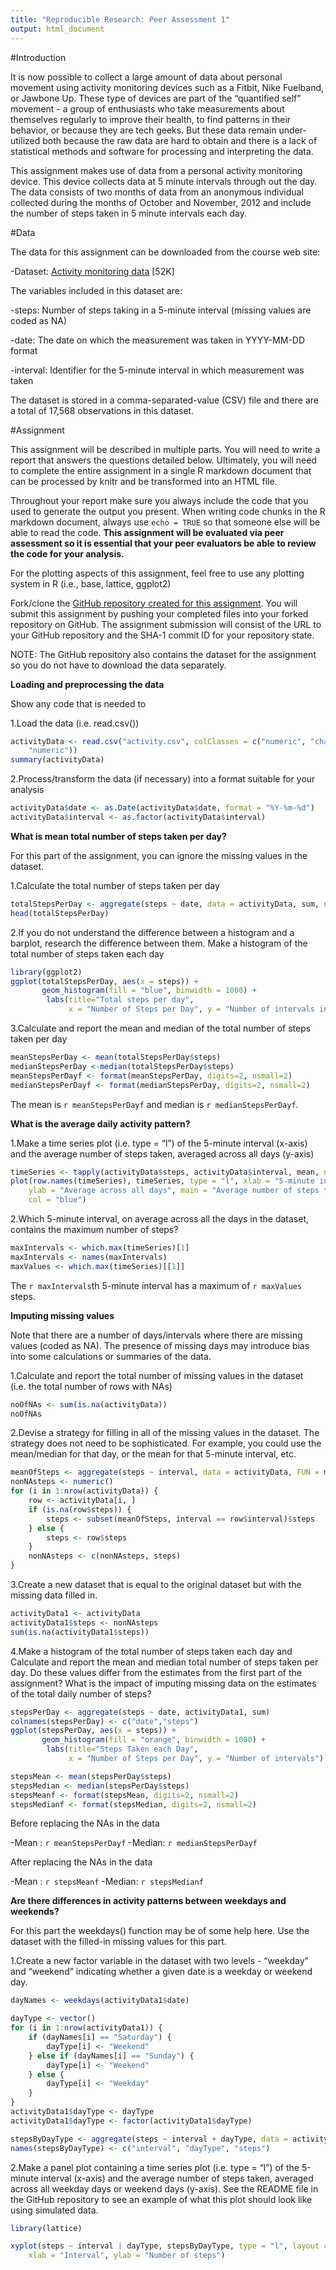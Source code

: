 ```yaml
---
title: "Reproducible Research: Peer Assessment 1"
output: html_document
---
```


#Introduction

It is now possible to collect a large amount of data about personal movement using activity monitoring devices such as a Fitbit, Nike Fuelband, or Jawbone Up. These type of devices are part of the "quantified self" movement - a group of enthusiasts who take measurements about themselves regularly to improve their health, to find patterns in their behavior, or because they are tech geeks. But these data remain under-utilized both because the raw data are hard to obtain and there is a lack of statistical methods and software for processing and interpreting the data.

This assignment makes use of data from a personal activity monitoring device. This device collects data at 5 minute intervals through out the day. The data consists of two months of data from an anonymous individual collected during the months of October and November, 2012 and include the number of steps taken in 5 minute intervals each day.

#Data

The data for this assignment can be downloaded from the course web site:

  -Dataset: [Activity monitoring data](https://d396qusza40orc.cloudfront.net/repdata%2Fdata%2Factivity.zip) [52K]

The variables included in this dataset are:

  -steps: Number of steps taking in a 5-minute interval (missing values are coded as NA)

  -date: The date on which the measurement was taken in YYYY-MM-DD format

  -interval: Identifier for the 5-minute interval in which measurement was taken


The dataset is stored in a comma-separated-value (CSV) file and there are a total of 17,568 observations in this dataset.

#Assignment

This assignment will be described in multiple parts. You will need to write a report that answers the questions detailed below. Ultimately, you will need to complete the entire assignment in a single R markdown document that can be processed by knitr and be transformed into an HTML file.

Throughout your report make sure you always include the code that you used to generate the output you present. When writing code chunks in the R markdown document, always use `echo = TRUE` so that someone else will be able to read the code. **This assignment will be evaluated via peer assessment so it is essential that your peer evaluators be able to review the code for your analysis.**

For the plotting aspects of this assignment, feel free to use any plotting system in R (i.e., base, lattice, ggplot2)

Fork/clone the [GitHub repository created for this assignment](http://github.com/rdpeng/RepData_PeerAssessment1). You will submit this assignment by pushing your completed files into your forked repository on GitHub. The assignment submission will consist of the URL to your GitHub repository and the SHA-1 commit ID for your repository state.

NOTE: The GitHub repository also contains the dataset for the assignment so you do not have to download the data separately.

**Loading and preprocessing the data**

Show any code that is needed to

1.Load the data (i.e. read.csv())

```r
activityData <- read.csv("activity.csv", colClasses = c("numeric", "character", 
    "numeric"))
summary(activityData)
```
2.Process/transform the data (if necessary) into a format suitable for your analysis
```r
activityData$date <- as.Date(activityData$date, format = "%Y-%m-%d")
activityData$interval <- as.factor(activityData$interval)
```

**What is mean total number of steps taken per day?**

For this part of the assignment, you can ignore the missing values in the dataset.

1.Calculate the total number of steps taken per day

```r
totalStepsPerDay <- aggregate(steps ~ date, data = activityData, sum, na.rm = TRUE)
head(totalStepsPerDay)
```

2.If you do not understand the difference between a histogram and a barplot, research the difference between them. Make a histogram of the total number of steps taken each day
```r
library(ggplot2)
ggplot(totalStepsPerDay, aes(x = steps)) + 
       geom_histogram(fill = "blue", binwidth = 1000) + 
        labs(title="Total steps per day", 
             x = "Number of Steps per Day", y = "Number of intervals in a day") + theme_bw() 

```

3.Calculate and report the mean and median of the total number of steps taken per day
```r
meanStepsPerDay <- mean(totalStepsPerDay$steps)
medianStepsPerDay <-median(totalStepsPerDay$steps)
meanStepsPerDayf <- format(meanStepsPerDay, digits=2, nsmall=2)
medianStepsPerDayf <- format(medianStepsPerDay, digits=2, nsmall=2)
```
The mean is `r meanStepsPerDayf` and median is `r medianStepsPerDayf`.

**What is the average daily activity pattern?**

1.Make a time series plot (i.e. type = "l") of the 5-minute interval (x-axis) and the average number of steps taken, averaged across all days (y-axis)
```r
timeSeries <- tapply(activityData$steps, activityData$interval, mean, na.rm = TRUE)
plot(row.names(timeSeries), timeSeries, type = "l", xlab = "5-minute interval", 
    ylab = "Average across all days", main = "Average number of steps taken", 
    col = "blue")
```

2.Which 5-minute interval, on average across all the days in the dataset, contains the maximum number of steps?
```r
maxIntervals <- which.max(timeSeries)[1]
maxIntervals <- names(maxIntervals)
maxValues <- which.max(timeSeries)[[1]]
```
The `r maxIntervals`th 5-minute interval has a maximum of `r maxValues` steps.

**Imputing missing values**

Note that there are a number of days/intervals where there are missing values (coded as NA). The presence of missing days may introduce bias into some calculations or summaries of the data.

1.Calculate and report the total number of missing values in the dataset (i.e. the total number of rows with NAs)
```r
noOfNAs <- sum(is.na(activityData))
noOfNAs
```

2.Devise a strategy for filling in all of the missing values in the dataset. The strategy does not need to be sophisticated. For example, you could use the mean/median for that day, or the mean for that 5-minute interval, etc.
```r
meanOfSteps <- aggregate(steps ~ interval, data = activityData, FUN = mean)
nonNAsteps <- numeric()
for (i in 1:nrow(activityData)) {
    row <- activityData[i, ]
    if (is.na(row$steps)) {
        steps <- subset(meanOfSteps, interval == row$interval)$steps
    } else {
        steps <- row$steps
    }
    nonNAsteps <- c(nonNAsteps, steps)
}
```

3.Create a new dataset that is equal to the original dataset but with the missing data filled in.
```r
activityData1 <- activityData
activityData1$steps <- nonNAsteps
sum(is.na(activityData1$steps))
```

4.Make a histogram of the total number of steps taken each day and Calculate and report the mean and median total number of steps taken per day. Do these values differ from the estimates from the first part of the assignment? What is the impact of imputing missing data on the estimates of the total daily number of steps?
```r
stepsPerDay <- aggregate(steps ~ date, activityData1, sum)
colnames(stepsPerDay) <- c("date","steps")
ggplot(stepsPerDay, aes(x = steps)) + 
       geom_histogram(fill = "orange", binwidth = 1000) + 
        labs(title="Steps Taken each Day", 
             x = "Number of Steps per Day", y = "Number of intervals") + theme_bw()

```

```r
stepsMean <- mean(stepsPerDay$steps)
stepsMedian <- median(stepsPerDay$steps)
stepsMeanf <- format(stepsMean, digits=2, nsmall=2)
stepsMedianf <- format(stepsMedian, digits=2, nsmall=2)

```

Before replacing the NAs in the data

-Mean : `r meanStepsPerDayf`
-Median: `r medianStepsPerDayf`


After replacing the NAs in the data

-Mean : `r stepsMeanf`
-Median: `r stepsMedianf`


**Are there differences in activity patterns between weekdays and weekends?**

For this part the weekdays() function may be of some help here. Use the dataset with the filled-in missing values for this part.

1.Create a new factor variable in the dataset with two levels - "weekday" and "weekend" indicating whether a given date is a weekday or weekend day.
```r
dayNames <- weekdays(activityData1$date)

dayType <- vector()
for (i in 1:nrow(activityData1)) {
    if (dayNames[i] == "Saturday") {
        dayType[i] <- "Weekend"
    } else if (dayNames[i] == "Sunday") {
        dayType[i] <- "Weekend"
    } else {
        dayType[i] <- "Weekday"
    }
}
activityData1$dayType <- dayType
activityData1$dayType <- factor(activityData1$dayType)

stepsByDayType <- aggregate(steps ~ interval + dayType, data = activityData1, mean)
names(stepsByDayType) <- c("interval", "dayType", "steps")

```

2.Make a panel plot containing a time series plot (i.e. type = "l") of the 5-minute interval (x-axis) and the average number of steps taken, averaged across all weekday days or weekend days (y-axis). See the README file in the GitHub repository to see an example of what this plot should look like using simulated data.
```r
library(lattice)

xyplot(steps ~ interval | dayType, stepsByDayType, type = "l", layout = c(1, 2), 
    xlab = "Interval", ylab = "Number of steps")

```
